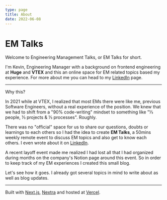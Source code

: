 ```yaml
---
type: page
title: About
date: 2022-06-08
---
```



<Head>
  <title>EM Talks</title>
</Head>

# EM Talks

Welcome to Engineering Management Talks, or EM Talks for short.

I'm Kevin, Engineering Manager with a background on frontend engineering at **Huge** and **VTEX** and this an online space for EM related topics based my experience. For more about me you can head to my [LinkedIn](https://www.linkedin.com/in/kevinchevallier/) page.

---

Why this?

In 2021 while at VTEX, I realized that most EMs there were like me, previous Software Engineers, without a real experience of the position. We knew that we had to shift from a "90% code-writing" mindset to something like "⅓ people, ⅓ projects & ⅓ processes". Roughly.

There was no "official" space for us to share our questions, doubts or learnings to each others so I had the idea to create **EM Talks**, a 50mins weekly remote event to discuss EM topics and also get to know each others. I even wrote about it on [LinkedIn](https://www.linkedin.com/posts/kevinchevallier_hey-folks-today-i-am-writing-a-small-post-activity-6871123181105680385-LWb3?utm_source=linkedin_share&utm_medium=member_desktop_web).

A recent layoff event made me realized I had lost all that I had organized during months on the company's Notion page around this event. So in order to keep track of my EM experiences I created this small blog.

Let's see how it goes. I already got several topics in mind to write about as well as blog updates.

---

Built with [Next.js](https://nextjs.org/), [Nextra](https://nextra.vercel.app/) and hosted at [Vercel](https://vercel.com/).
